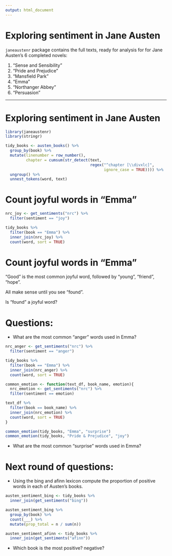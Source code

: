 ```yaml
---
output: html_document
---
```


# Exploring sentiment in Jane Austen

`janeaustenr` package contains the full texts, ready for analysis for for Jane Austen's 6 completed novels: 

1. "Sense and Sensibility"
2. "Pride and Prejudice"
3. "Mansfield Park"
4. "Emma"
5. "Northanger Abbey"
6. "Persuasion"


---
# Exploring sentiment in Jane Austen

```r
library(janeaustenr)
library(stringr)

tidy_books <- austen_books() %>%
  group_by(book) %>%
  mutate(linenumber = row_number(),
         chapter = cumsum(str_detect(text, 
                                     regex("^chapter [\\divxlc]", 
                                           ignore_case = TRUE)))) %>%
  ungroup() %>%
  unnest_tokens(word, text)
```

# Count joyful words in "Emma"

```r
nrc_joy <- get_sentiments("nrc") %>% 
  filter(sentiment == "joy")

tidy_books %>%
  filter(book == "Emma") %>%
  inner_join(nrc_joy) %>%
  count(word, sort = TRUE)
```

# Count joyful words in "Emma"

"Good" is the most common joyful word, followed by "young", "friend", "hope". 

All make sense until you see "found". 

Is "found" a joyful word?

# Questions: 

- What are the most common "anger" words used in Emma?

```r
nrc_anger <- get_sentiments("nrc") %>% 
  filter(sentiment == "anger")

tidy_books %>%
  filter(book == "Emma") %>%
  inner_join(nrc_anger) %>%
  count(word, sort = TRUE)
```

```r
common_emotion <- function(text_df, book_name, emotion){
  nrc_emotion <- get_sentiments("nrc") %>% 
  filter(sentiment == emotion)

text_df %>%
  filter(book == book_name) %>%
  inner_join(nrc_emotion) %>%
  count(word, sort = TRUE)
}
```

```r
common_emotion(tidy_books, "Emma", "surprise")
common_emotion(tidy_books, "Pride & Prejudice", "joy")
```


- What are the most common "surprise" words used in Emma?

# Next round of questions:

- Using the bing and afinn lexicon compute the proportion of positive words in each of Austen's books.

```r
austen_sentiment_bing <- tidy_books %>%
  inner_join(get_sentiments("bing")) 

austen_sentiment_bing %>% 
  group_by(book) %>% 
  count(___) %>% 
  mutate(prop_total = n / sum(n))
```


```r
austen_sentiment_afinn <- tidy_books %>%
  inner_join(get_sentiments("afinn"))
```

- Which book is the most positive? negative?